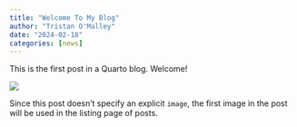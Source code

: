 ```yaml
---
title: "Welcome To My Blog"
author: "Tristan O'Malley"
date: "2024-02-18"
categories: [news]
---
```


This is the first post in a Quarto blog. Welcome!

![](thumbnail.jpg)

Since this post doesn't specify an explicit `image`, the first image in the post will be used in the listing page of posts.
